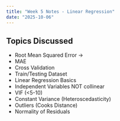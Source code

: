 ```yaml
---
title: "Week 5 Notes - Linear Regression"
date: "2025-10-06"
---
```


## Topics Discussed
- Root Mean Squared Error &rarr;
- MAE
- Cross Validation
- Train/Testing Dataset
- Linear Regression Basics
- Independent Variables NOT collinear
- VIF (<5-10)
- Constant Variance (Heteroscedasticity)
- Outliers (Cooks Distance)
- Normality of Residuals